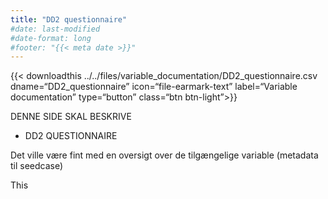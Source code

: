 ```yaml
---
title: "DD2 questionnaire"
#date: last-modified
#date-format: long
#footer: "{{< meta date >}}"
---
```



{{< downloadthis ../../files/variable_documentation/DD2_questionnaire.csv dname="DD2_questionnaire" icon="file-earmark-text" label="Variable documentation" type="button" class="btn btn-light">}}



DENNE SIDE SKAL BESKRIVE

-   DD2 QUESTIONNAIRE

Det ville være fint med en oversigt over de tilgængelige variable (metadata til seedcase)

This

